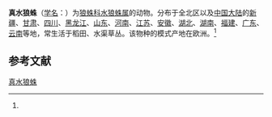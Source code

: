 {{Speciesbox
| name = 真水狼蛛
| status = 
| status_system = 
| image = Flickr - Lukjonis - Spider - Pirata piraticus.jpg
| genus = Pirata
| species = piraticus
| authority = (Clerck, 1758)<ref name='id13927'>{{cite web| url =http://www.bioinfo.cn/db05/BjdwSpecies.php?action=view&id=13927| title =真水狼蛛| work =《中国动物物种编目数据库》| publisher =中国科学院微生物研究所| author =中国科学院动物研究所| accessdate =2009-04-28| deadurl =yes| archiveurl =https://web.archive.org/web/20160305040720/http://www.bioinfo.cn/db05/BjdwSpecies.php?action=view&id=13927| archivedate =2016-03-05}}</ref>
}}

'''真水狼蛛'''（[[学名|学名]]：{{lang|la|''Pirata piraticus''}}）为[[狼蛛科|狼蛛科]][[水狼蛛属|水狼蛛属]]的动物。分布于全北区以及[[中国大陆|中国大陆]]的[[新疆|新疆]]、[[甘肃|甘肃]]、[[四川|四川]]、[[黑龙江|黑龙江]]、[[山东|山东]]、[[河南|河南]]、[[江苏|江苏]]、[[安徽|安徽]]、[[湖北|湖北]]、[[湖南|湖南]]、[[福建|福建]]、[[广东|广东]]、[[云南|云南]]等地，常生活于稻田、水渠草丛。该物种的模式产地在欧洲。<ref name='id13927'/>

== 参考文献 ==
{{reflist}}

{{Wikispecies|Pirata piraticus}}
{{Taxonbar|from=Q140678}}

[[Category:水狼蛛属|真水狼蛛]]


{{蜘蛛小作品}}